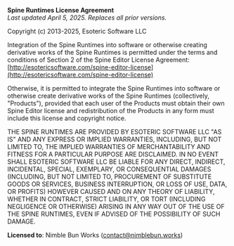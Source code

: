 **Spine Runtimes License Agreement**<br />
*Last updated April 5, 2025. Replaces all prior versions.*

Copyright (c) 2013-2025, Esoteric Software LLC

Integration of the Spine Runtimes into software or otherwise creating
derivative works of the Spine Runtimes is permitted under the terms and
conditions of Section 2 of the Spine Editor License Agreement:
[http://esotericsoftware.com/spine-editor-license](http://esotericsoftware.com/spine-editor-license)

Otherwise, it is permitted to integrate the Spine Runtimes into software
or otherwise create derivative works of the Spine Runtimes (collectively,
"Products"), provided that each user of the Products must obtain their own
Spine Editor license and redistribution of the Products in any form must
include this license and copyright notice.

THE SPINE RUNTIMES ARE PROVIDED BY ESOTERIC SOFTWARE LLC "AS IS" AND ANY
EXPRESS OR IMPLIED WARRANTIES, INCLUDING, BUT NOT LIMITED TO, THE IMPLIED
WARRANTIES OF MERCHANTABILITY AND FITNESS FOR A PARTICULAR PURPOSE ARE
DISCLAIMED. IN NO EVENT SHALL ESOTERIC SOFTWARE LLC BE LIABLE FOR ANY
DIRECT, INDIRECT, INCIDENTAL, SPECIAL, EXEMPLARY, OR CONSEQUENTIAL DAMAGES
(INCLUDING, BUT NOT LIMITED TO, PROCUREMENT OF SUBSTITUTE GOODS OR SERVICES,
BUSINESS INTERRUPTION, OR LOSS OF USE, DATA, OR PROFITS) HOWEVER CAUSED AND
ON ANY THEORY OF LIABILITY, WHETHER IN CONTRACT, STRICT LIABILITY, OR TORT
(INCLUDING NEGLIGENCE OR OTHERWISE) ARISING IN ANY WAY OUT OF THE USE OF
THE SPINE RUNTIMES, EVEN IF ADVISED OF THE POSSIBILITY OF SUCH DAMAGE.

**Licensed to**: Nimble Bun Works ([contact@nimblebun.works](mailto:contact@nimblebun.works))

